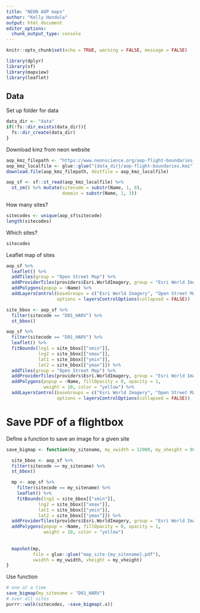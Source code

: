 ```yaml
---
title: "NEON AOP maps"
author: "Kelly Hondula"
output: html_document
editor_options: 
  chunk_output_type: console
---
```


```r
knitr::opts_chunk$set(echo = TRUE, warning = FALSE, message = FALSE)
```

```r
library(dplyr)
library(sf)
library(mapview)
library(leaflet)
```

## Data

Set up folder for data

```r
data_dir <- "data"
if(!fs::dir_exists(data_dir)){
  fs::dir_create(data_dir)
}
```

Download kmz from neon website

```r
aop_kmz_filepath <- "https://www.neonscience.org/aop-flight-boundaries-kmz"
aop_kmz_localfile <- glue::glue("{data_dir}/aop-flight-boundaries.kmz")
download.file(aop_kmz_filepath, destfile = aop_kmz_localfile)
```

```r
aop_sf <- sf::st_read(aop_kmz_localfile) %>% 
  st_zm() %>% mutate(sitecode = substr(Name, 1, 8),
                     domain = substr(Name, 1, 3))
```

How many sites? 

```r
sitecodes <- unique(aop_sf$sitecode)
length(sitecodes)
```

Which sites?

```r
sitecodes
```


Leaflet map of sites

```r
aop_sf %>%
  leaflet() %>%
  addTiles(group = "Open Street Map") %>%
  addProviderTiles(providers$Esri.WorldImagery, group = "Esri World Imagery") %>%
  addPolygons(popup = ~Name) %>%
  addLayersControl(baseGroups = c("Esri World Imagery", "Open Street Map"),
                   options = layersControlOptions(collapsed = FALSE))
```

```r
site_bbox <- aop_sf %>%
  filter(sitecode == "D01_HARV") %>%
  st_bbox()

aop_sf %>%
  filter(sitecode == "D01_HARV") %>%
  leaflet() %>%
  fitBounds(lng1 = site_bbox[["xmin"]],
            lng2 = site_bbox[["xmax"]],
            lat1 = site_bbox[["ymin"]],
            lat2 = site_bbox[["ymax"]]) %>%
  addTiles(group = "Open Street Map") %>%
  addProviderTiles(providers$Esri.WorldImagery, group = "Esri World Imagery") %>%
  addPolygons(popup = ~Name, fillOpacity = 0, opacity = 1,
              weight = 10, color = "yellow") %>%
  addLayersControl(baseGroups = c("Esri World Imagery", "Open Street Map"),
                   options = layersControlOptions(collapsed = FALSE))
```

# Save PDF of a flightbox

Define a function to save an image for a given site

```r
save_bigmap <- function(my_sitename, my_vwidth = 12000, my_vheight = 8000){

  site_bbox <- aop_sf %>%
  filter(sitecode == my_sitename) %>%
  st_bbox()

  mp <- aop_sf %>%
    filter(sitecode == my_sitename) %>%
    leaflet() %>%
    fitBounds(lng1 = site_bbox[["xmin"]],
            lng2 = site_bbox[["xmax"]],
            lat1 = site_bbox[["ymin"]],
            lat2 = site_bbox[["ymax"]]) %>%
  addProviderTiles(providers$Esri.WorldImagery, group = "Esri World Imagery") %>%
  addPolygons(popup = ~Name, fillOpacity = 0, opacity = 1,
              weight = 10, color = "yellow") 
  
  
  mapshot(mp, 
          file = glue::glue("map_site-{my_sitename}.pdf"), 
          vwidth = my_vwidth, vheight = my_vheight)
}

```

Use function

```r
# one at a time
save_bigmap(my_sitename = "D01_HARV")
# over all sites
purrr::walk(sitecodes, ~save_bigmap(.x))
```

